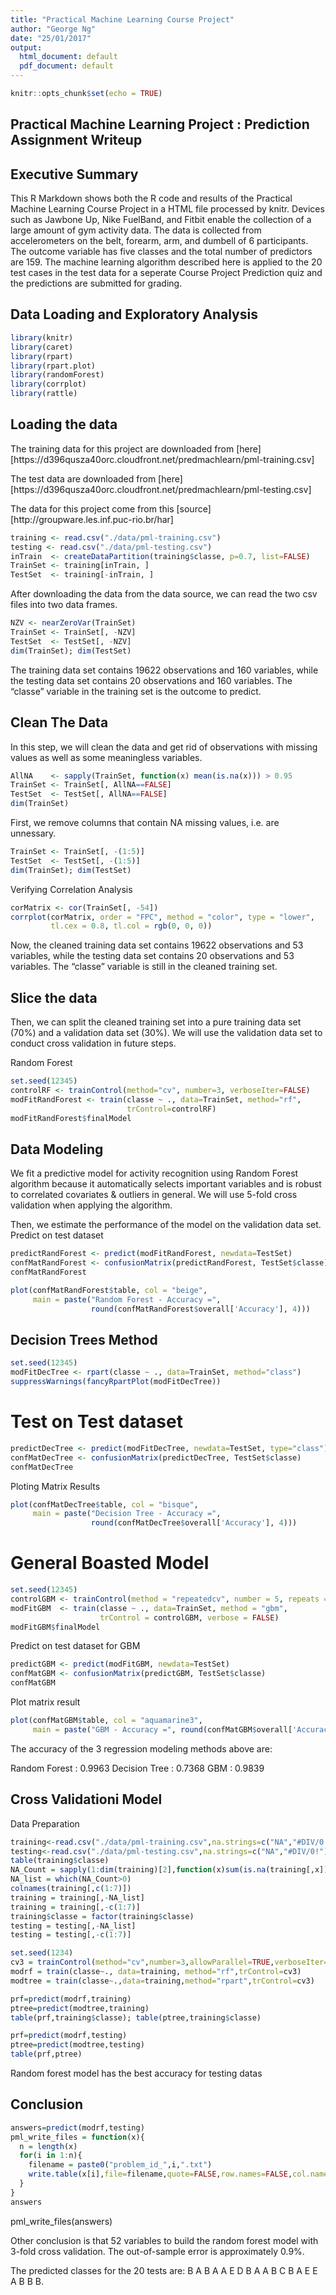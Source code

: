 ```yaml
---
title: "Practical Machine Learning Course Project"
author: "George Ng"
date: "25/01/2017"
output:
  html_document: default
  pdf_document: default
---
```


```r
knitr::opts_chunk$set(echo = TRUE)
```

## Practical Machine Learning Project : Prediction Assignment Writeup

## Executive Summary

This R Markdown shows both the R code and results of the Practical Machine Learning Course Project in a HTML file processed by knitr. Devices such as Jawbone Up, Nike FuelBand, and Fitbit enable the collection of a large amount of gym activity data. The data is collected from accelerometers on the belt, forearm, arm, and dumbell of 6 participants. The outcome variable has five classes and the total number of predictors are 159. The machine learning algorithm described here is applied to the 20 test cases in the test data for a seperate Course Project Prediction quiz and the predictions are submitted for grading.

## Data Loading and Exploratory Analysis


```r
library(knitr)
library(caret)
library(rpart)
library(rpart.plot)
library(randomForest)
library(corrplot)
library(rattle)
```

## Loading the data

The training data for this project are downloaded from [here][https://d396qusza40orc.cloudfront.net/predmachlearn/pml-training.csv]

The test data are downloaded from [here][https://d396qusza40orc.cloudfront.net/predmachlearn/pml-testing.csv]

The data for this project come from this [source][http://groupware.les.inf.puc-rio.br/har]

```r
training <- read.csv("./data/pml-training.csv")
testing <- read.csv("./data/pml-testing.csv")
inTrain  <- createDataPartition(training$classe, p=0.7, list=FALSE)
TrainSet <- training[inTrain, ]
TestSet  <- training[-inTrain, ]
```

After downloading the data from the data source, we can read the two csv files into two data frames. 

```r
NZV <- nearZeroVar(TrainSet)
TrainSet <- TrainSet[, -NZV]
TestSet  <- TestSet[, -NZV]
dim(TrainSet); dim(TestSet)
```

The training data set contains 19622 observations and 160 variables, while the testing data set contains 20 observations and 160 variables. The "classe" variable in the training set is the outcome to predict.

## Clean The Data

In this step, we will clean the data and get rid of observations with missing values as well as some meaningless variables.

```r
AllNA    <- sapply(TrainSet, function(x) mean(is.na(x))) > 0.95
TrainSet <- TrainSet[, AllNA==FALSE]
TestSet  <- TestSet[, AllNA==FALSE]
dim(TrainSet)
```

First, we remove columns that contain NA missing values, i.e. are unnessary.

```r
TrainSet <- TrainSet[, -(1:5)]
TestSet  <- TestSet[, -(1:5)]
dim(TrainSet); dim(TestSet)
```

Verifying Correlation Analysis

```r
corMatrix <- cor(TrainSet[, -54])
corrplot(corMatrix, order = "FPC", method = "color", type = "lower", 
         tl.cex = 0.8, tl.col = rgb(0, 0, 0))
```

Now, the cleaned training data set contains 19622 observations and 53 variables, while the testing data set contains 20 observations and 53 variables. The "classe" variable is still in the cleaned training set.

## Slice the data

Then, we can split the cleaned training set into a pure training data set (70%) and a validation data set (30%). We will use the validation data set to conduct cross validation in future steps. 

Random Forest

```r
set.seed(12345)
controlRF <- trainControl(method="cv", number=3, verboseIter=FALSE)
modFitRandForest <- train(classe ~ ., data=TrainSet, method="rf",
                          trControl=controlRF)
modFitRandForest$finalModel
```

## Data Modeling

We fit a predictive model for activity recognition using Random Forest algorithm because it automatically selects important variables and is robust to correlated covariates & outliers in general. We will use 5-fold cross validation when applying the algorithm. 

Then, we estimate the performance of the model on the validation data set. Predict on test dataset

```r
predictRandForest <- predict(modFitRandForest, newdata=TestSet)
confMatRandForest <- confusionMatrix(predictRandForest, TestSet$classe)
confMatRandForest
```

```r
plot(confMatRandForest$table, col = "beige",
     main = paste("Random Forest - Accuracy =",
                  round(confMatRandForest$overall['Accuracy'], 4)))
```
## Decision Trees Method

```r
set.seed(12345)
modFitDecTree <- rpart(classe ~ ., data=TrainSet, method="class")
suppressWarnings(fancyRpartPlot(modFitDecTree))
```

# Test on Test dataset

```r
predictDecTree <- predict(modFitDecTree, newdata=TestSet, type="class")
confMatDecTree <- confusionMatrix(predictDecTree, TestSet$classe)
confMatDecTree
```

Ploting Matrix Results

```r
plot(confMatDecTree$table, col = "bisque", 
     main = paste("Decision Tree - Accuracy =",
                  round(confMatDecTree$overall['Accuracy'], 4)))
```

# General Boasted Model

```r
set.seed(12345)
controlGBM <- trainControl(method = "repeatedcv", number = 5, repeats = 1)
modFitGBM  <- train(classe ~ ., data=TrainSet, method = "gbm",
                    trControl = controlGBM, verbose = FALSE)
modFitGBM$finalModel
```

Predict on test dataset for GBM

```r
predictGBM <- predict(modFitGBM, newdata=TestSet)
confMatGBM <- confusionMatrix(predictGBM, TestSet$classe)
confMatGBM
```

Plot matrix result

```r
plot(confMatGBM$table, col = "aquamarine3", 
     main = paste("GBM - Accuracy =", round(confMatGBM$overall['Accuracy'], 4)))
```
The accuracy of the 3 regression modeling methods above are:

Random Forest : 0.9963 Decision Tree : 0.7368 GBM : 0.9839


## Cross Validationi Model

Data Preparation

```r
training<-read.csv("./data/pml-training.csv",na.strings=c("NA","#DIV/0!"))
testing<-read.csv("./data/pml-testing.csv",na.strings=c("NA","#DIV/0!"))
table(training$classe)
NA_Count = sapply(1:dim(training)[2],function(x)sum(is.na(training[,x])))
NA_list = which(NA_Count>0)
colnames(training[,c(1:7)])
training = training[,-NA_list]
training = training[,-c(1:7)]
training$classe = factor(training$classe)
testing = testing[,-NA_list]
testing = testing[,-c(1:7)]
```

```r
set.seed(1234)
cv3 = trainControl(method="cv",number=3,allowParallel=TRUE,verboseIter=TRUE)
modrf = train(classe~., data=training, method="rf",trControl=cv3)
modtree = train(classe~.,data=training,method="rpart",trControl=cv3)
```

```r
prf=predict(modrf,training)
ptree=predict(modtree,training)
table(prf,training$classe); table(ptree,training$classe)
```

```r
prf=predict(modrf,testing)
ptree=predict(modtree,testing)
table(prf,ptree)
```
Random forest model has the best accuracy for testing datas

## Conclusion

```r
answers=predict(modrf,testing)
pml_write_files = function(x){
  n = length(x)
  for(i in 1:n){
    filename = paste0("problem_id_",i,".txt")
    write.table(x[i],file=filename,quote=FALSE,row.names=FALSE,col.names=FALSE)
  }
}
answers
```

pml_write_files(answers)

Other conclusion is that 52 variables to build the random forest model with 3-fold cross validation. The out-of-sample error is approximately 0.9%.

The predicted classes for the 20 tests are: B A B A A E D B A A B C B A E E A B B B.





